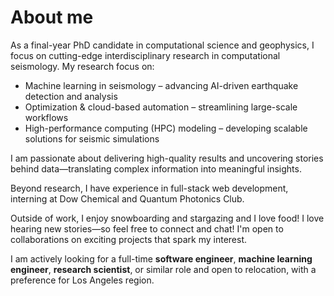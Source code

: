 # About me

As a final-year PhD candidate in computational science and geophysics, I focus on cutting-edge interdisciplinary research in computational seismology. My research focus on:

- Machine learning in seismology – advancing AI-driven earthquake detection and analysis
- Optimization & cloud-based automation – streamlining large-scale workflows
- High-performance computing (HPC) modeling – developing scalable solutions for seismic simulations

I am passionate about delivering high-quality results and uncovering stories behind data—translating complex information into meaningful insights.

Beyond research, I have experience in full-stack web development, interning at Dow Chemical and Quantum Photonics Club.

Outside of work, I enjoy snowboarding and stargazing and I love food! I love hearing new stories—so feel free to connect and chat! I'm open to collaborations on exciting projects that spark my interest.

I am actively looking for a full-time **software engineer**, **machine learning engineer**, **research scientist**, or similar role and open to relocation, with a preference for Los Angeles region.